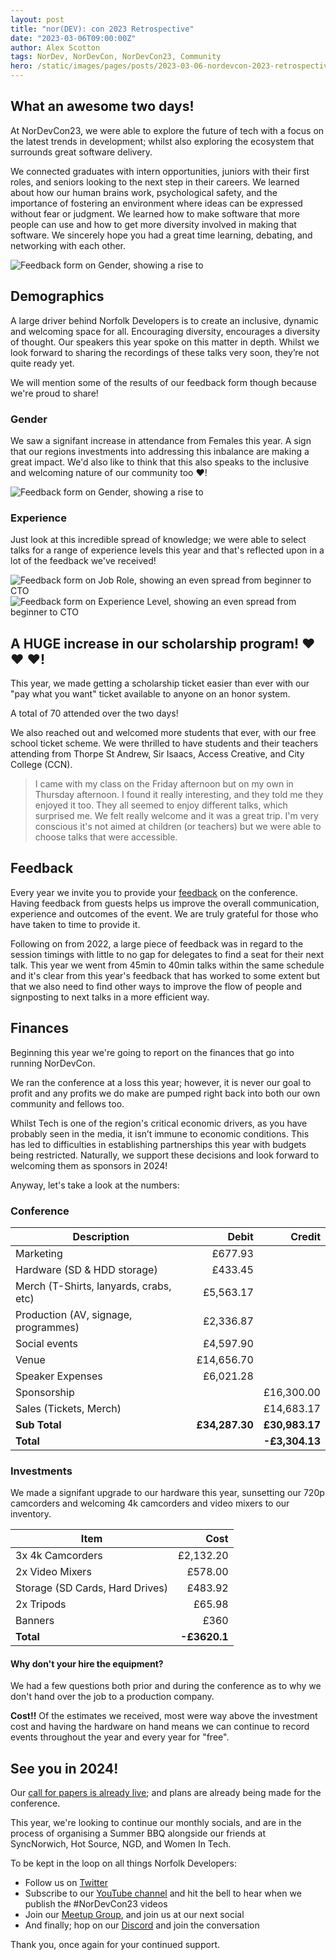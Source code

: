 ```yaml
---
layout: post
title: "nor(DEV): con 2023 Retrospective"
date: "2023-03-06T09:00:00Z"
author: Alex Scotton
tags: NorDev, NorDevCon, NorDevCon23, Community
hero: /static/images/pages/posts/2023-03-06-nordevcon-2023-retrospective/hero.jpg
---
```


## What an awesome two days!

At NorDevCon23, we were able to explore the future of tech with a focus on the
latest trends in development; whilst also exploring the ecosystem that surrounds
great software delivery.

We connected graduates with intern opportunities, juniors with their first
roles, and seniors looking to the next step in their careers. We learned about
how our human brains work, psychological safety, and the importance of fostering
an environment where ideas can be expressed without fear or judgment. We learned
how to make software that more people can use and how to get more diversity
involved in making that software. We sincerely hope you had a great time
learning, debating, and networking with each other.

![Feedback form on Gender, showing a rise to](/static/images/pages/posts/2023-03-06-nordevcon-2023-retrospective/james-adams-andy-almond.jpg)

## Demographics

A large driver behind Norfolk Developers is to create an inclusive, dynamic and
welcoming space for all. Encouraging diversity, encourages a diversity of
thought. Our speakers this year spoke on this matter in depth. Whilst we look
forward to sharing the recordings of these talks very soon, they’re not quite
ready yet.

We will mention some of the results of our feedback form though because we're
proud to share!

### Gender

We saw a signifant increase in attendance from Females this year. A sign that
our regions investments into addressing this inbalance are making a great
impact. We'd also like to think that this also speaks to the inclusive and
welcoming nature of our community too :heart:!

![Feedback form on Gender, showing a rise to](/static/images/pages/posts/2023-03-06-nordevcon-2023-retrospective/feedback-gender.jpg)

### Experience

Just look at this incredible spread of knowledge; we were able to select talks
for a range of experience levels this year and that's reflected upon in a lot of
the feedback we've received!

![Feedback form on Job Role, showing an even spread from beginner to CTO](/static/images/pages/posts/2023-03-06-nordevcon-2023-retrospective/feedback-job-role.jpg)
![Feedback form on Experience Level, showing an even spread from beginner to CTO](/static/images/pages/posts/2023-03-06-nordevcon-2023-retrospective/feedback-experience.jpg)

## A HUGE increase in our scholarship program! :heart: :heart: :heart:!

This year, we made getting a scholarship ticket easier than ever with our "pay
what you want" ticket available to anyone on an honor system.

A total of 70 attended over the two days!

We also reached out and welcomed more students that ever, with our free school
ticket scheme. We were thrilled to have students and their teachers attending
from Thorpe St Andrew, Sir Isaacs, Access Creative, and City College (CCN).

> I came with my class on the Friday afternoon but on my own in Thursday
> afternoon. I found it really interesting, and they told me they enjoyed it
> too. They all seemed to enjoy different talks, which surprised me.
> We felt really welcome and it was a great trip. I'm very conscious it's not
> aimed at children (or teachers) but we were able to choose talks that were
> accessible.

## Feedback

Every year we invite you to provide your
[feedback](https://forms.gle/n3r9BchQsUAK2qRm9) on the conference. Having
feedback from guests helps us improve the overall communication, experience and
outcomes of the event. We are truly grateful for those who have taken to time to
provide it.

Following on from 2022, a large piece of feedback was in regard to the session
timings with little to no gap for delegates to find a seat for their next talk.
This year we went from 45min to 40min talks within the same schedule and it's
clear from this year's feedback that has worked to some extent but that we also
need to find other ways to improve the flow of people and signposting to next
talks in a more efficient way.

## Finances

Beginning this year we're going to report on the finances that go into running
NorDevCon.

We ran the conference at a loss this year; however, it is never our goal
to profit and any profits we do make are pumped right back into both our own
community and fellows too.

Whilst Tech is one of the region's critical economic drivers, as you have
probably seen in the media, it isn’t immune to economic conditions. This has led
to difficulties in establishing partnerships this year with budgets being
restricted. Naturally, we support these decisions and look forward to welcoming
them as sponsors in 2024!

Anyway, let's take a look at the numbers:

### Conference

| Description                            |          Debit |         Credit |
| -------------------------------------- | -------------: | -------------: |
| Marketing                              |        £677.93 |                |
| Hardware (SD & HDD storage)            |        £433.45 |                |
| Merch (T-Shirts, lanyards, crabs, etc) |      £5,563.17 |                |
| Production (AV, signage, programmes)   |      £2,336.87 |                |
| Social events                          |      £4,597.90 |                |
| Venue                                  |     £14,656.70 |                |
| Speaker Expenses                       |      £6,021.28 |                |
| Sponsorship                            |                |     £16,300.00 |
| Sales (Tickets, Merch)                 |                |     £14,683.17 |
| **Sub Total**                          | **£34,287.30** | **£30,983.17** |
| **Total**                              |                | **-£3,304.13** |

### Investments

We made a signifant upgrade to our hardware this year, sunsetting our 720p
camcorders and welcoming 4k camcorders and video mixers to our inventory.

| Item                            |         Cost |
| ------------------------------- | -----------: |
| 3x 4k Camcorders                |    £2,132.20 |
| 2x Video Mixers                 |      £578.00 |
| Storage (SD Cards, Hard Drives) |      £483.92 |
| 2x Tripods                      |       £65.98 |
| Banners                         |         £360 |
| **Total**                       | **-£3620.1** |

#### Why don't your hire the equipment?

We had a few questions both prior and during the conference as to why we don't
hand over the job to a production company.

**Cost!!** Of the estimates we received, most were way above the investment cost
and having the hardware on hand means we can continue to record events
throughout the year and every year for "free".

## See you in 2024!

Our [call for papers is already live](https://nor.dev/cfp); and plans are
already being made for the conference.

This year, we're looking to continue our monthly socials, and are in the process
of organising a Summer BBQ alongside our friends at SyncNorwich, Hot Source,
NGD, and Women In Tech.

To be kept in the loop on all things Norfolk Developers:

- Follow us on [Twitter](https://nor.dev/twitter)
- Subscribe to our [YouTube channel](https://nor.dev/youtube) and hit the bell to hear when we publish the #NorDevCon23 videos
- Join our [Meetup Group](https://nor.dev/meetup), and join us at our next social
- And finally; hop on our [Discord](https://nor.dev/discord) and join the conversation

Thank you, once again for your continued support.
